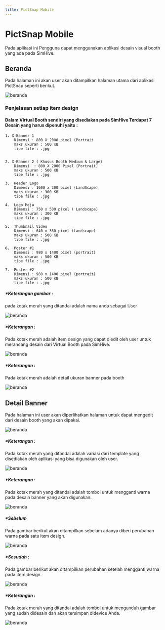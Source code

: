 ```yaml
---
title: PictSnap Mobile
---
```


# PictSnap Mobile

Pada aplikasi ini Pengguna dapat menggunakan aplikasi desain visual booth yang ada pada SimHive.

## Beranda

Pada halaman ini akan user akan ditampilkan halaman utama dari aplikasi PictSnap seperti berikut.

![beranda](../../images/beranda.jpg)

### Penjelasan setiap item design
#### Dalam Virtual Booth sendiri yang disediakan pada SimHive Terdapat 7 Desain yang harus dipenuhi yaitu :

    1. X-Banner 1 
        Dimensi : 800 X 2000 pixel (Portrait
        maks ukuran : 500 KB
        tipe file : .jpg


    2. X-Banner 2 ( Khusus Booth Medium & Large)
        Dimensi  : 800 X 2000 Pixel (Portrait)
        maks ukuran : 500 KB
        tipe file : .jpg

    3.  Header Logo
        Dimensi : 1600 x 200 pixel (LandScape)
        maks ukuran : 300 KB
        tipe file : .jpg

    4.  Logo Meja 
        Dimensi : 750 x 500 pixel ( Landscape)
        maks ukuran : 300 KB
        tipe file : .jpg

    5.  Thumbnail Video 
        Dimensi : 640 x 360 pixel (Landscape) 
        maks ukuran : 500 KB
        tipe file : .jpg

    6.  Poster #1 
        Dimensi : 980 x 1400 pixel (portrait)
        maks ukuran : 500 KB
        tipe file : .jpg

    7.  Poster #2 
        Dimensi : 980 x 1400 pixel (portrait)
        maks ukuran : 500 KB
        tipe file : .jpg

##### *Keterangan gambar : 
pada kotak merah yang ditandai adalah nama anda sebagai User

![beranda](../../images/beranda_user.png)

##### *Keterangan : 
Pada kotak merah adalah item design yang dapat diedit oleh user untuk merancang desain dari Virtual Booth pada SimHive.

![beranda](../../images/beranda_logo.png)

##### *Keterangan : 
Pada kotak merah adalah detail ukuran banner pada booth

![beranda](../../images/beranda_pixel.png)

## Detail Banner
Pada halaman ini user akan diperlihatkan halaman untuk dapat mengedit dari desain booth yang akan dipakai.

![beranda](../../images/detailbanner1.png)

##### *Keterangan : 
Pada kotak merah yang ditandai adalah variasi dari template yang disediakan oleh aplikasi yang bisa digunakan oleh user.

![beranda](../../images/detail_switch.png)

##### *Keterangan : 
Pada kotak merah yang ditandai adalah tombol untuk mengganti warna pada desain banner yang akan digunakan.

![beranda](../../images/detail_color.png)

##### *Sebelum 
Pada gambar berikut akan ditampilkan sebelum adanya diberi perubahan warna pada satu item design.

![beranda](../../images/detail_before.png)

##### *Sesudah :
Pada gambar berikut akan ditampilkan perubahan setelah mengganti warna pada item design.

![beranda](../../images/detail_after.png)

##### *Keterangan : 
Pada kotak merah yang ditandai adalah tombol untuk mengunduh gambar yang sudah didesain dan akan tersimpan didevice Anda.

![beranda](../../images/detail_unduh.png)








